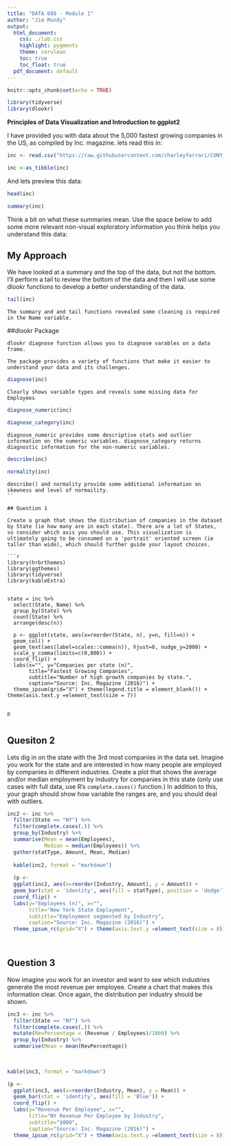 ---
title: "DATA 608 - Module 1"
author: "Jim Mundy"
output:
  html_document:
    css: ./lab.css
    highlight: pygments
    theme: cerulean
    toc: true
    toc_float: true
  pdf_document: default
---

```{r setup, include=FALSE}
knitr::opts_chunk$set(echo = TRUE)

```

```{r echo=TRUE, warning=FALSE, message=FALSE}
library(tidyverse)
library(dlookr)
```

**Principles of Data Visualization and Introduction to ggplot2**

I have provided you with data about the 5,000 fastest growing companies in the US, as compiled by Inc. magazine. lets read this in:

```{r}

inc <- read.csv("https://raw.githubusercontent.com/charleyferrari/CUNY_DATA_608/master/module1/Data/inc5000_data.csv", header= TRUE)

inc <-as_tibble(inc)

```

And lets preview this data:

```{r}

head(inc)

```
```{r}

summary(inc)

```

Think a bit on what these summaries mean. Use the space below to add some more relevant non-visual exploratory information you think helps you understand this data:


## My Approach

We have looked at a summary and the top of the data, but not the bottom.  I'll perform a tail to review the bottom of the data and then I will use some dlookr functions to develop a better understanding of the data.

```{r}
tail(inc)
```

```
The summary and and tail functions revealed some cleaning is required in the Name variable.
```

##dlookr Package
```
dlookr diagnose function allows you to diagnose varables on a data frame.

The package provides a variety of functions that make it easier to understand your data and its challenges. 
```

```{r}
diagnose(inc)

```

```
Clearly shows variable types and reveals some missing data for Employees
```
```{r}
diagnose_numeric(inc)
```

```{r}
diagnose_category(inc)
```


```
diagnose_numeric provides some descriptive stats and outlier information on the numeric variables. diagnose_category returns diagnostic information for the non-numeric variables. 

```




```{r echo=TRUE, warning=FALSE, message=FALSE}

describe(inc)

```

```{r echo=TRUE, warning=FALSE, message=FALSE}

normality(inc)

```



```
describe() and normality provide some additional information on skewness and level of normaility. 
``

## Question 1

Create a graph that shows the distribution of companies in the dataset by State (ie how many are in each state). There are a lot of States, so consider which axis you should use. This visualization is ultimately going to be consumed on a 'portrait' oriented screen (ie taller than wide), which should further guide your layout choices.

```{r echo=TRUE, warning=FALSE, message=FALSE}
library(hrbrthemes)
library(ggthemes)
library(tidyverse)
library(kableExtra)


state = inc %>%
  select(State, Name) %>% 
  group_by(State) %>% 
  count(State) %>% 
  arrange(desc(n))
  
  p <- ggplot(state, aes(x=reorder(State, n), y=n, fill=n)) +
  geom_col() +
  geom_text(aes(label=scales::comma(n)), hjust=0, nudge_y=2000) +
  scale_y_comma(limits=c(0,800)) +
  coord_flip() +
  labs(x="", y="Companies per state (n)",
       title="Fastest Growing Companies",
       subtitle="Number of high growth companies by state.",
       caption="Source: Inc. Magazine (2016)") + 
  theme_ipsum(grid="X") + theme(legend.title = element_blank()) + theme(axis.text.y =element_text(size = 7))
   

p


```





## Quesiton 2

Lets dig in on the state with the 3rd most companies in the data set. Imagine you work for the state and are interested in how many people are employed by companies in different industries. Create a plot that shows the average and/or median employment by industry for companies in this state (only use cases with full data, use R's `complete.cases()` function.) In addition to this, your graph should show how variable the ranges are, and you should deal with outliers.

```{r echo=TRUE, warning=FALSE, message=FALSE}
inc2 <- inc %>% 
  filter(State == "NY") %>% 
  filter(complete.cases(.)) %>% 
  group_by(Industry) %>% 
  summarise(Mean = mean(Employees),
            Median = median(Employees)) %>% 
  gather(statType, Amount, Mean, Median)
  
  kable(inc2, format = "markdown")
  
  (p <- 
  ggplot(inc2, aes(x=reorder(Industry, Amount), y = Amount)) +
  geom_bar(stat = 'identity', aes(fill = statType), position = 'dodge') +
  coord_flip() + 
  labs(y="Employees (n)", x="",
       title="New York State Employment",
       subtitle="Employment segmented by Industry",
       caption="Source: Inc. Magazine (2016)") + 
  theme_ipsum_rc(grid="X") + theme(axis.text.y =element_text(size = 8))+theme(legend.title = element_blank()))

 
```

## Question 3

Now imagine you work for an investor and want to see which industries generate the most revenue per employee. Create a chart that makes this information clear. Once again, the distribution per industry should be shown.

```{r echo=TRUE, warning=FALSE, message=FALSE}

inc3 <- inc %>% 
  filter(State == "NY") %>% 
  filter(complete.cases(.)) %>% 
  mutate(RevPercentage = (Revenue / Employees)/1000) %>% 
  group_by(Industry) %>% 
  summarise(Mean = mean(RevPercentage))
  

  
kable(inc3, format = "markdown")

(p <- 
  ggplot(inc3, aes(x=reorder(Industry, Mean), y = Mean)) +
  geom_bar(stat = 'identity', aes(fill = 'Blue')) +
  coord_flip() + 
  labs(y="Revenue Per Employee", x="",
       title="NY Revenue Per Employee by Industry",
       subtitle="$000",
       caption="Source: Inc. Magazine (2016)") + 
  theme_ipsum_rc(grid="X") + theme(axis.text.y =element_text(size = 8)) + theme(legend.position = "none"))

```

